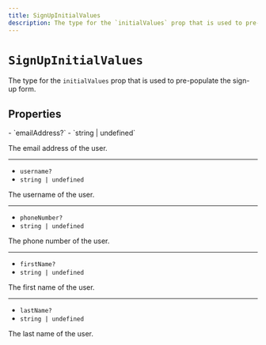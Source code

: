 ```yaml
---
title: SignUpInitialValues
description: The type for the `initialValues` prop that is used to pre-populate the sign-up form.
---
```


# `SignUpInitialValues`

The type for the `initialValues` prop that is used to pre-populate the sign-up form.

## Properties

<Properties>
  - `emailAddress?`
  - `string | undefined`

  The email address of the user.

  ---

  - `username?`
  - `string | undefined`

  The username of the user.

  ---

  - `phoneNumber?`
  - `string | undefined`

  The phone number of the user.

  ---

  - `firstName?`
  - `string | undefined`

  The first name of the user.

  ---

  - `lastName?`
  - `string | undefined`

  The last name of the user.
</Properties>
